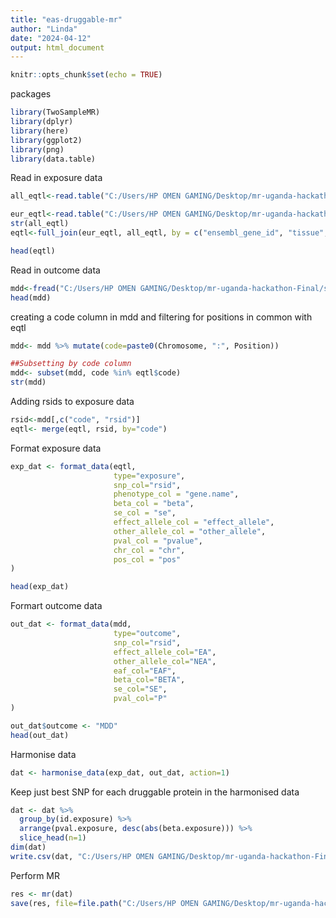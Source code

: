 ```yaml
---
title: "eas-druggable-mr"
author: "Linda"
date: "2024-04-12"
output: html_document
---
```


```r
knitr::opts_chunk$set(echo = TRUE)
```


packages
```r
library(TwoSampleMR)
library(dplyr)
library(here)
library(ggplot2)
library(png)
library(data.table)

```
Read in exposure data
```r
all_eqtl<-read.table("C:/Users/HP OMEN GAMING/Desktop/mr-uganda-hackathon-Final/data/Allancestry_eQTL.txt", sep="\t", header = T)

eur_eqtl<-read.table("C:/Users/HP OMEN GAMING/Desktop/mr-uganda-hackathon-Final/data//Eur_ancestry_Cis_eQTL.txt", sep="\t", header = T)
str(all_eqtl)
eqtl<-full_join(eur_eqtl, all_eqtl, by = c("ensembl_gene_id", "tissue", "chr", "pos", "effect_allele", "other_allele", "beta", "se", "pvalue", "code", "gene.name", "uniprot"))

head(eqtl)
```
Read in outcome data
```r
mdd<-fread("C:/Users/HP OMEN GAMING/Desktop/mr-uganda-hackathon-Final/scratch/FE_afr_exclu_whi_jhs_23andMe_qced_rsid.txt.gz")
head(mdd)
```
creating a code column in mdd and filtering for positions in common with eqtl
```r

mdd<- mdd %>% mutate(code=paste0(Chromosome, ":", Position))

##Subsetting by code column
mdd<- subset(mdd, code %in% eqtl$code)
str(mdd)

```
Adding rsids to exposure data
```r
rsid<-mdd[,c("code", "rsid")]
eqtl<- merge(eqtl, rsid, by="code")
```
Format exposure data
```r
exp_dat <- format_data(eqtl,
                       type="exposure",
                       snp_col="rsid",
                       phenotype_col = "gene.name",
                       beta_col = "beta",
                       se_col = "se",
                       effect_allele_col = "effect_allele",
                       other_allele_col = "other_allele",
                       pval_col = "pvalue",
                       chr_col = "chr",
                       pos_col = "pos"
)

head(exp_dat)
```
Formart outcome data
```r
out_dat <- format_data(mdd,
                       type="outcome",
                       snp_col="rsid",
                       effect_allele_col="EA",
                       other_allele_col="NEA",
                       eaf_col="EAF",
                       beta_col="BETA",
                       se_col="SE",
                       pval_col="P"
)

out_dat$outcome <- "MDD"
head(out_dat)
```

Harmonise data
```r
dat <- harmonise_data(exp_dat, out_dat, action=1)
```
Keep just best SNP for each druggable protein in the harmonised data
```r
dat <- dat %>%
  group_by(id.exposure) %>%
  arrange(pval.exposure, desc(abs(beta.exposure))) %>%
  slice_head(n=1)
dim(dat)
write.csv(dat, "C:/Users/HP OMEN GAMING/Desktop/mr-uganda-hackathon-Final/results/AFR_druggable_SNP.csv", row.names = FALSE)

```

Perform MR
```r
res <- mr(dat)
save(res, file=file.path("C:/Users/HP OMEN GAMING/Desktop/mr-uganda-hackathon-Final/results", "afr_druggable.rdata"))

```

